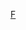 {{Asbox
| image     = Fujian prfc map.png
| pix       = 30
| subject   = 
| qualifier = 關於[[福建行政区划]]
| category  = 福建行政区划小作品
| tempsort  = 
| name      = Template:福建行政区划小作品
}}<noinclude>
[[Category:中国各省行政区划小作品模板|F]]
[[Category:福建行政区划模板| ]]
</noinclude>